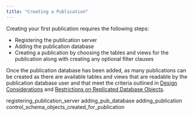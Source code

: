 ```yaml
---
title: "Creating a Publication"
---
```


<div id="creating_publication" class="registered_link"></div>

Creating your first publication requires the following steps:

-   Registering the publication server
-   Adding the publication database
-   Creating a publication by choosing the tables and views for the publication along with creating any optional filter clauses

Once the publication database has been added, as many publications can be created as there are available tables and views that are readable by the publication database user and that meet the criteria outlined in [Design Considerations](../../02_overview/04_design_replication_system/02_design_considerations/#design_considerations) and [Restrictions on Replicated Database Objects](../../02_overview/04_design_replication_system/03_restrictions_on_replicated_database_objects/#restrictions_on_replicated_database_objects).

<div class="toctree" maxdepth="4">

registering_publication_server adding_pub_database adding_publication control_schema_objects_created_for_publication

</div>
